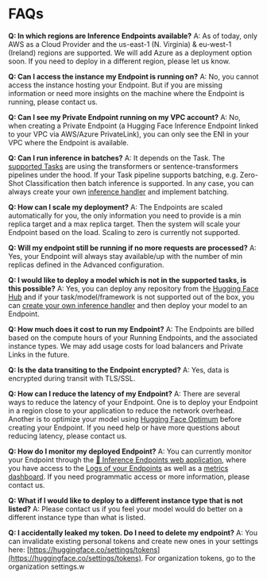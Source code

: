
# FAQs 

**Q: In which regions are Inference Endpoints available?**
A: As of today, only AWS as a Cloud Provider and the us-east-1 (N. Virginia) & eu-west-1 (Ireland) regions are supported. We will add Azure as a deployment option soon. If you need to deploy in a different region, please let us know.

**Q: Can I access the instance my Endpoint is running on?**
A: No, you cannot access the instance hosting your Endpoint. But if you are missing information or need more insights on the machine where the Endpoint is running, please contact us. 

**Q: Can I see my Private Endpoint running on my VPC account?**
A: No, when creating a Private Endpoint (a Hugging Face Inference Endpoint linked to your VPC via AWS/Azure PrivateLink), you can only see the ENI in your VPC where the Endpoint is available. 

**Q: Can I run inference in batches?**
A: It depends on the Task. The [supported Tasks](#supported-tasks) are using the transformers or sentence-transformers pipelines under the hood. If your Task pipeline supports batching, e.g. Zero-Shot Classification then batch inference is supported. In any case, you can always create your own [inference handler](#create-your-own-inference-handler) and implement batching. 

**Q: How can I scale my deployment?**
A: The Endpoints are scaled automatically for you, the only information you need to provide is a min replica target and a max replica target. Then the system will scale your Endpoint based on the load. Scaling to zero is currently not supported. 

**Q: Will my endpoint still be running if no more requests are processed?**
A: Yes, your Endpoint will always stay available/up with the number of min replicas defined in the Advanced configuration. 

**Q: I would like to deploy a model which is not in the supported tasks, is this possible?**
A:  Yes, you can deploy any repository from the [Hugging Face Hub](https://huggingface.co/models) and if your task/model/framework is not supported out of the box, you can [create your own inference handler](https://docs.google.com/document/d/1qs310aq_vLmPloxAlbsBqN8HxyLQCX8fjU0J9oSS53c/edit#heading=h.8l8b33h1g4qr) and then deploy your model to an Endpoint.

**Q: How much does it cost to run my Endpoint?**
A: The Endpoints are billed based on the compute hours of your Running Endpoints, and the associated instance types. We may add usage costs for load balancers and Private Links in the future. 

**Q: Is the data transiting to the Endpoint encrypted?**
A: Yes, data is encrypted during transit with TLS/SSL.

**Q: How can I reduce the latency of my Endpoint?**
A: There are several ways to reduce the latency of your Endpoint. One is to deploy your Endpoint in a region close to your application to reduce the network overhead. Another is to optimize your model using [Hugging Face Optimum](https://huggingface.co/docs/optimum/index) before creating your Endpoint. If you need help or have more questions about reducing latency, please contact us.

**Q: How do I monitor my deployed Endpoint?**
A: You can currently monitor your Endpoint through the [🤗 Inference Endpoints web application](https://ui.endpoints.huggingface.co/endpoints), where you have access to the [Logs of your Endpoints](#access-and-read-logs) as well as a [metrics dashboard](#access-and-read-logs). If you need programmatic access or more information, please contact us.

**Q: What if I would like to deploy to a different instance type that is not listed?**
A: Please contact us if you feel your model would do better on a different instance type than what is listed.

**Q: I accidentally leaked my token. Do I need to delete my endpoint?**
A: You can invalidate existing personal tokens and create new ones in your settings here: [https://huggingface.co/settings/tokens](https://huggingface.co/settings/tokens). For organization tokens, go to the organization settings.w